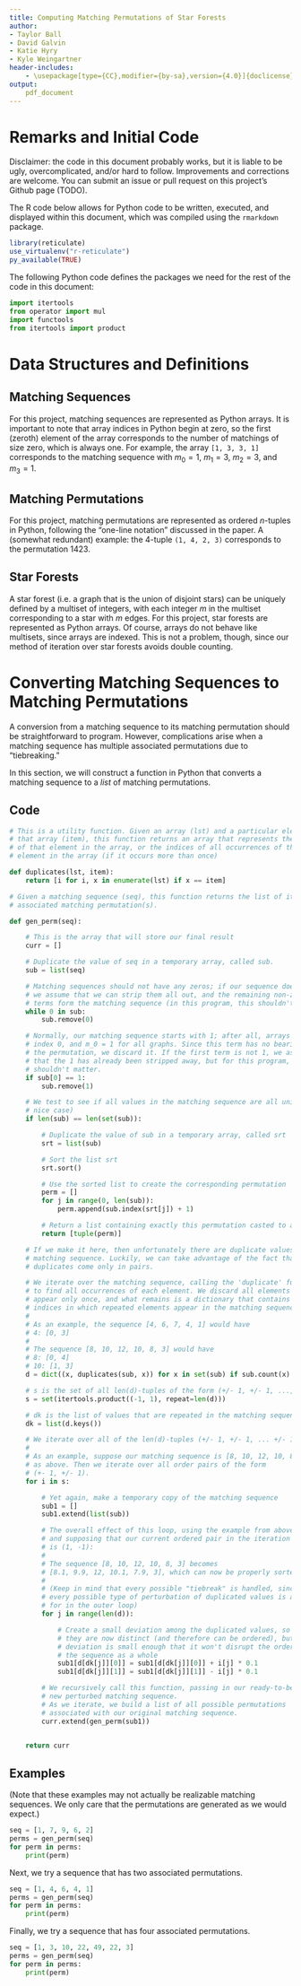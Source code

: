 ```yaml
---
title: Computing Matching Permutations of Star Forests
author:
- Taylor Ball
- David Galvin
- Katie Hyry
- Kyle Weingartner
header-includes:
    - \usepackage[type={CC},modifier={by-sa},version={4.0}]{doclicense}
output:
    pdf_document
---
```



<!--
  This source code is licensed under a Creative Commons "Attribution
  -ShareAlike 4.0 International" license.
-->

\tableofcontents

# Remarks and Initial Code

Disclaimer: the code in this document probably works, but it is liable to be
ugly, overcomplicated, and/or hard to follow. Improvements and corrections are
welcome. You can submit an issue or pull request on this project's Github page
(TODO).

The R code below allows for Python code to be written, executed, and displayed
within this document, which was compiled using the `rmarkdown` package.

```r
library(reticulate)
use_virtualenv("r-reticulate")
py_available(TRUE)
```

The following Python code defines the packages we need for the rest of the code
in this document:

```python
import itertools
from operator import mul
import functools
from itertools import product
```

# Data Structures and Definitions

## Matching Sequences

For this project, matching sequences are represented as Python arrays. It is
important to note that array indices in Python begin at zero, so the first
(zeroth) element of the array corresponds to the number of matchings of size
zero, which is always one. For example, the array `[1, 3, 3, 1]` corresponds to
the matching sequence with $m_0 = 1$, $m_1 = 3$, $m_2 = 3$, and $m_3 = 1$.

## Matching Permutations

For this project, matching permutations are represented as ordered $n$-tuples in
Python, following the "one-line notation" discussed in the paper. A (somewhat
redundant) example: the 4-tuple `(1, 4, 2, 3)` corresponds to the permutation
1423.

## Star Forests

A star forest (i.e. a graph that is the union of disjoint stars) can be
uniquely defined by a multiset of integers, with each integer $m$ in the
multiset corresponding to a star with $m$ edges. For this project, star forests
are represented as Python arrays. Of course, arrays do not behave like
multisets, since arrays are indexed. This is not a problem, though, since our
method of iteration over star forests avoids double counting.

# Converting Matching Sequences to Matching Permutations

A conversion from a matching sequence to its matching permutation should be
straightforward to program. However, complications arise when a matching
sequence has multiple associated permutations due to "tiebreaking."

In this section, we will construct a function in Python that converts a
matching sequence to a *list* of matching permutations.

## Code

```python
# This is a utility function. Given an array (lst) and a particular element of
# that array (item), this function returns an array that represents the index
# of that element in the array, or the indices of all occurrences of that
# element in the array (if it occurs more than once)

def duplicates(lst, item):
    return [i for i, x in enumerate(lst) if x == item]

# Given a matching sequence (seq), this function returns the list of its
# associated matching permutation(s).

def gen_perm(seq):

    # This is the array that will store our final result
    curr = []

    # Duplicate the value of seq in a temporary array, called sub.
    sub = list(seq)

    # Matching sequences should not have any zeros; if our sequence does,
    # we assume that we can strip them all out, and the remaining non-zero
    # terms form the matching sequence (in this program, this shouldn't happen)
    while 0 in sub:
        sub.remove(0)

    # Normally, our matching sequence starts with 1; after all, arrays start at
    # index 0, and m_0 = 1 for all graphs. Since this term has no bearing on
    # the permutation, we discard it. If the first term is not 1, we assume
    # that the 1 has already been stripped away, but for this program, it
    # shouldn't matter.
    if sub[0] == 1:
        sub.remove(1)

    # We test to see if all values in the matching sequence are all unique (the
    # nice case)
    if len(sub) == len(set(sub)):

        # Duplicate the value of sub in a temporary array, called srt
        srt = list(sub)

        # Sort the list srt
        srt.sort()

        # Use the sorted list to create the corresponding permutation
        perm = []
        for j in range(0, len(sub)):
            perm.append(sub.index(srt[j]) + 1)

        # Return a list containing exactly this permutation casted to a tuple
        return [tuple(perm)]

    # If we make it here, then unfortunately there are duplicate values in the
    # matching sequence. Luckily, we can take advantage of the fact that
    # duplicates come only in pairs.

    # We iterate over the matching sequence, calling the 'duplicate' function
    # to find all occurrences of each element. We discard all elements that
    # appear only once, and what remains is a dictionary that contains lists of
    # indices in which repeated elements appear in the matching sequence
    #
    # As an example, the sequence [4, 6, 7, 4, 1] would have
    # 4: [0, 3]
    #
    # The sequence [8, 10, 12, 10, 8, 3] would have
    # 8: [0, 4]
    # 10: [1, 3]
    d = dict((x, duplicates(sub, x)) for x in set(sub) if sub.count(x) > 1)

    # s is the set of all len(d)-tuples of the form (+/- 1, +/- 1, ..., +/- 1)
    s = set(itertools.product((-1, 1), repeat=len(d)))

    # dk is the list of values that are repeated in the matching sequence
    dk = list(d.keys())

    # We iterate over all of the len(d)-tuples (+/- 1, +/- 1, ... +/- 1)
    #
    # As an example, suppose our matching sequence is [8, 10, 12, 10, 8, 3]
    # as above. Then we iterate over all order pairs of the form
    # (+- 1, +/- 1).
    for i in s:

        # Yet again, make a temporary copy of the matching sequence
        sub1 = []
        sub1.extend(list(sub))

        # The overall effect of this loop, using the example from above,
        # and supposing that our current ordered pair in the iteration
        # is (1, -1):
        #
        # The sequence [8, 10, 12, 10, 8, 3] becomes
        # [8.1, 9.9, 12, 10.1, 7.9, 3], which can now be properly sorted.
        #
        # (Keep in mind that every possible "tiebreak" is handled, since
        # every possible type of perturbation of duplicated values is accounted
        # for in the outer loop)
        for j in range(len(d)):

            # Create a small deviation among the duplicated values, so that
            # they are now distinct (and therefore can be ordered), but the
            # deviation is small enough that it won't disrupt the ordering of
            # the sequence as a whole
            sub1[d[dk[j]][0]] = sub1[d[dk[j]][0]] + i[j] * 0.1
            sub1[d[dk[j]][1]] = sub1[d[dk[j]][1]] - i[j] * 0.1

        # We recursively call this function, passing in our ready-to-be-sorted
        # new perturbed matching sequence.
        # As we iterate, we build a list of all possible permutations
        # associated with our original matching sequence.
        curr.extend(gen_perm(sub1))


    return curr
```

## Examples

(Note that these examples may not actually be realizable matching sequences. We
only care that the permutations are generated as we would expect.)

```python
seq = [1, 7, 9, 6, 2]
perms = gen_perm(seq)
for perm in perms:
    print(perm)
```

Next, we try a sequence that has two associated permutations.

```python
seq = [1, 4, 6, 4, 1]
perms = gen_perm(seq)
for perm in perms:
    print(perm)
```

Finally, we try a sequence that has four associated permutations.

```python
seq = [1, 3, 10, 22, 49, 22, 3]
perms = gen_perm(seq)
for perm in perms:
    print(perm)
```
\doclicenseThis
